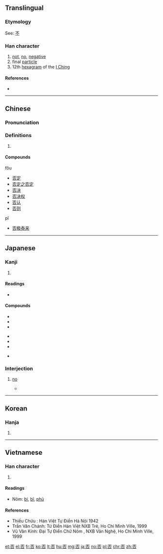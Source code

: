 {{also|咅}}
==Translingual==

===Etymology===
See: [[不]]

===Han character===
{{Han char|rn=30|rad=口|as=04|sn=7|four=10609|canj=MFR|ids=⿱不口}}

# [[not]], [[no]], [[negative]]
# final [[particle]]
# 12th [[hexagram]] of the [[I Ching]]

====References====
* {{Han ref|kx=0178.020|dkj=03340|dj=0395.110|hdz=10586.050|uh=5426|ud=21542|bh=A75F|bd=42847}}

----

==Chinese==
{{zh-forms}}

===Pronunciation===
{{zh-pron
|m=fǒu,pǐ
|c=fau2,pei2
|h=
|mn=hóⁿ/phí
|w=
|mc=y
|oc=y
|ma=Zh-fou.ogg
|cat=adv,part,n
}}

===Definitions===
{{zh-hanzi}}

# {{rfdef|lang=zh}}

====Compounds====
;fǒu
* [[否定]]
* [[否定之否定]]
* [[否决]]
* [[否决权]]
* [[否认]]
* [[否则]]
;pǐ
* [[否极泰来]]

----

==Japanese==

===Kanji===
{{ja-kanji|grade=6|rs=口04}}

# {{defn|lang=ja|sort=口04}}

====Readings====
* {{ja-readings|goon=[[び]] (bi), [[ふ]] (fu)|kanon=[[ひ]] (hi), [[ふう]] (fū)|kun=[[いな]] (ina), [[いなむ]] (inamu), [[いや]] (iya), [[あらず]] (arazu)}}

====Compounds====
{{top3}}
* {{l|ja|sc=Jpan|否運|tr=ひうん, hiun}}
* {{l|ja|sc=Jpan|否決|tr=ひけつ, hiketsu}}
* {{l|ja|sc=Jpan|否塞|tr=ひそく, hisoku}}
{{mid3}}
* {{l|ja|sc=Jpan|否泰|tr=ひたい, hitai}}
* {{l|ja|sc=Jpan|否定|tr=ひてい, hitei}}
* {{l|ja|sc=Jpan|否認|tr=ひにん, hinin}}
{{mid3}}
* {{l|ja|sc=Jpan|否応|tr=いやおう, iyaō}}
{{bottom}}

===Interjection===
{{ja-pos|いな|interjection}}

# [[no]]
#* {{RQ:Obama enzetsu}}
#*: {{ja-usex|結局、行動するか'''否'''かはイスラエル人とパレスティナ人次第である。|けっきょく、 こうどう する か '''いな''' か は イスラエル-じん と パレスティナ-じん しだい で ある。|Now, ultimately, it is up to the Israelis and Palestinians to take action.}}

----

==Korean==

===Hanja===
{{ko-hanja|hangeul=[[부]], [[비]]|rv=bu, bi|mr=pu, pi}}

# {{defn|lang=ko|sort=口04}}

----

==Vietnamese==

===Han character===
{{vi-hantu|[[bĩ]], [[phủ]], [[phầu]]|rs=口04}}

# {{defn|lang=vi|sort=口04}}

====Readings====
* Nôm: [[bí]], [[bĩ]], [[phủ]]

====References====
* Thiều Chửu : Hán Việt Tự Điển  Hà Nội 1942
* Trần Văn Chánh: Từ Điển Hán Việt NXB Trẻ, Ho Chi Minh Ville, 1999
* Vũ Văn Kính: Đại Tự Điển Chữ Nôm , NXB Văn Nghệ, Ho Chi Minh Ville, 1999

[[et:否]]
[[el:否]]
[[fr:否]]
[[ko:否]]
[[lt:否]]
[[hu:否]]
[[mg:否]]
[[ja:否]]
[[no:否]]
[[pl:否]]
[[chr:否]]
[[zh:否]]